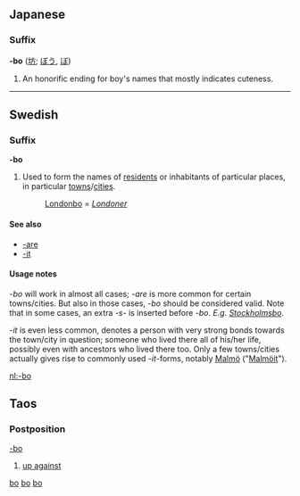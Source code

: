 {{see|Appendix:Variations of "bo"}}
==Japanese==

===Suffix===
'''-bo''' ([[坊]]; [[ぼう]], [[ぼ]])

# An honorific ending for boy's names that mostly indicates cuteness.

[[Category:Japanese suffixes|bo]]

----

==Swedish==

===Suffix===
'''-bo'''

# Used to form the names of [[resident]]s or inhabitants of particular places, in particular [[towns]]/[[cities]].
#:[[Londonbo]] = ''[[Londoner]]''

====See also====
*[[-are]]
*[[-it]]

====Usage notes====
''-bo'' will work in almost all cases; ''-are'' is more common for certain towns/cities. But also in those cases, ''-bo'' should be considered valid. Note that in some cases, an extra ''-s-'' is inserted before ''-bo''. ''E.g. [[Stockholmsbo]]''.

''-it'' is even less common, denotes a person with very strong bonds towards the town/city in question; someone who lived there all of his/her life, possibly even with ancestors who lived there too. Only a few towns/cities actually gives rise to commonly used ''-it''-forms, notably [[Malmö]] ("[[Malmöit]]").

[[Category:Swedish suffixes|bo]]

[[nl:-bo]]

==Taos==

===Postposition===
[[-bo]]

# [[up against]]

[[Category:Taos postpositions|bo]]